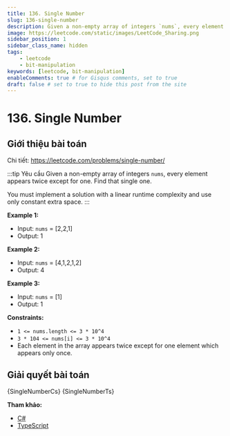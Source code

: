 ```yaml
---
title: 136. Single Number
slug: 136-single-number
description: Given a non-empty array of integers `nums`, every element appears twice except for one. Find that single one.
image: https://leetcode.com/static/images/LeetCode_Sharing.png
sidebar_position: 1
sidebar_class_name: hidden
tags:
    - leetcode
    - bit-manipulation
keywords: [leetcode, bit-manipulation]
enableComments: true # for Gisqus comments, set to true
draft: false # set to true to hide this post from the site
---
```



# 136. Single Number

## Giới thiệu bài toán

Chi tiết: https://leetcode.com/problems/single-number/

:::tip Yêu cầu
Given a non-empty array of integers `nums`, every element appears twice except for one. Find that single one.

You must implement a solution with a linear runtime complexity and use only constant extra space.
:::

**Example 1:**
- Input: `nums` = [2,2,1]
- Output: 1

**Example 2:**
- Input: `nums` = [4,1,2,1,2]
- Output: 4

**Example 3:**
- Input: `nums` = [1]
- Output: 1

**Constraints:**

- `1 <= nums.length <= 3 * 10^4`
- `3 * 104 <= nums[i] <= 3 * 10^4`
- Each element in the array appears twice except for one element which appears only once.

## Giải quyết bài toán

<Tabs defaultValue="csharp" groupId="language" queryString>
  <TabItem value="csharp" label="C#">
    <CodeBlock language="csharp" showLineNumbers>
        {SingleNumberCs}
    </CodeBlock>
  </TabItem>
  <TabItem value="typescript" label="TypeScript">
    <CodeBlock language="typescript" showLineNumbers>
        {SingleNumberTs}
    </CodeBlock>
  </TabItem>
</Tabs>

**Tham khảo:**
- [C#](https://leetcode.com/submissions/detail/1040259402/)
- [TypeScript](https://leetcode.com/submissions/detail/1040263083/)
